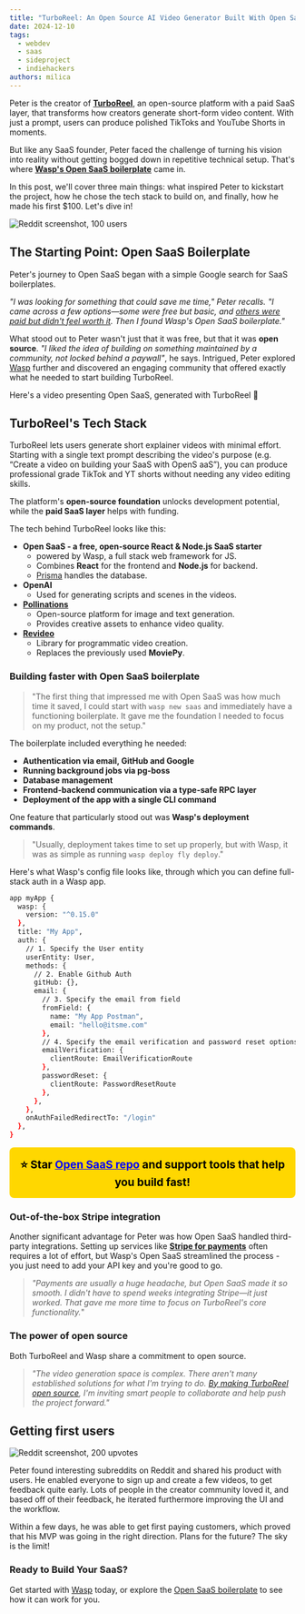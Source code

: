 ```yaml
---
title: "TurboReel: An Open Source AI Video Generator Built With Open SaaS"
date: 2024-12-10
tags:
  - webdev
  - saas
  - sideproject
  - indiehackers
authors: milica
---
```


Peter is the creator of [**TurboReel**](https://turboreelgpt.tech/), an open-source platform with a paid SaaS layer, that transforms how creators generate short-form video content. With just a prompt, users can produce polished TikToks and YouTube Shorts in moments.

But like any SaaS founder, Peter faced the challenge of turning his vision into reality without getting bogged down in repetitive technical setup. That's where [**Wasp's Open SaaS boilerplate**](https://opensaas.sh/) came in.

In this post, we'll cover three main things: what inspired Peter to kickstart the project, how he chose the tech stack to build on, and finally, how he made his first $100. Let's dive in!

<Image src={reddit100Users} alt="Reddit screenshot, 100 users" loading="lazy" />

## The Starting Point: Open SaaS Boilerplate

Peter's journey to Open SaaS began with a simple Google search for SaaS boilerplates. 

*"I was looking for something that could save me time," Peter recalls. "I came across a few options—some were free but basic, and [others were paid but didn't feel worth it](https://docs.opensaas.sh/blog/2024-12-04-open-source-saas-boilerplate-vs-paid/). Then I found Wasp's Open SaaS boilerplate."*

What stood out to Peter wasn't just that it was free, but that it was **open source**. *"I liked the idea of building on something maintained by a community, not locked behind a paywall"*, he says. Intrigued, Peter explored [Wasp](https://wasp.sh/) further and discovered an engaging community that offered exactly what he needed to start building TurboReel.

Here's a video presenting Open SaaS, generated with TurboReel 🐝

<VideoPlayer src={opensaas} lgWidth="45%" />

## TurboReel's Tech Stack

TurboReel lets users generate short explainer videos with minimal effort. Starting with a single text prompt describing the video's purpose (e.g. “Create a video on building your SaaS with OpenS aaS”), you can produce professional grade TikTok and YT shorts without needing any video editing skills.

<VideoPlayer src={studioInterface} lgWidth="100%" />

The platform's **open-source foundation** unlocks development potential, while the **paid SaaS layer** helps with funding. 

The tech behind TurboReel looks like this:

- **Open SaaS - a free, open-source React & Node.js SaaS starter**
    - powered by Wasp, a full stack web framework for JS.
    - Combines **React** for the frontend and **Node.js** for backend.
    - [Prisma](https://www.prisma.io/) handles the database.
- **OpenAI**
    - Used for generating scripts and scenes in the videos.
- [**Pollinations**](https://pollinations.ai/)
    - Open-source platform for image and text generation.
    - Provides creative assets to enhance video quality.
- [**Revideo**](https://re.video/)
    - Library for programmatic video creation.
    - Replaces the previously used **MoviePy**.

### Building faster with Open SaaS boilerplate

> "The first thing that impressed me with Open SaaS was how much time it saved, I could start with `wasp new saas` and immediately have a functioning boilerplate. It gave me the foundation I needed to focus on my product, not the setup."

The boilerplate included everything he needed:

- **Authentication via email, GitHub and Google**
- **Running background jobs via pg-boss**
- **Database management**
- **Frontend-backend communication via a type-safe RPC layer**
- **Deployment of the app with a single CLI command**

One feature that particularly stood out was **Wasp's deployment commands**. 

> "Usually, deployment takes time to set up properly, but with Wasp, it was as simple as running `wasp deploy fly deploy`."


Here's what Wasp's config file looks like, through which you can define full-stack auth in a Wasp app.

```bash
app myApp {
  wasp: {
    version: "^0.15.0"
  },
  title: "My App",
  auth: {
    // 1. Specify the User entity
    userEntity: User,
    methods: {
      // 2. Enable Github Auth
      gitHub: {},
      email: {
        // 3. Specify the email from field
        fromField: {
          name: "My App Postman",
          email: "hello@itsme.com"
        },
        // 4. Specify the email verification and password reset options
        emailVerification: {
          clientRoute: EmailVerificationRoute
        },
        passwordReset: {
          clientRoute: PasswordResetRoute
        },
      },
    },
    onAuthFailedRedirectTo: "/login"
  },
}
```

<div style="background-color: #FFD700; padding: 1rem; text-align: center; font-size: 1.2rem; font-weight: bold; border-radius: 8px; color: black;">
  ⭐️ Star <a href="https://github.com/wasp-lang/open-saas" style="color: #0000FF; text-decoration: underline;">Open SaaS repo</a> and support tools that help you build fast!
</div>

### Out-of-the-box Stripe integration

Another significant advantage for Peter was how Open SaaS handled third-party integrations. Setting up services like [**Stripe for payments**](https://docs.opensaas.sh/guides/payments-integration/) often requires a lot of effort, but Wasp's Open SaaS streamlined the process - you just need to add your API key and you're good to go.

> *"Payments are usually a huge headache, but Open SaaS made it so smooth. I didn't have to spend weeks integrating Stripe—it just worked. That gave me more time to focus on TurboReel's core functionality.*"


### The power of open source

Both TurboReel and Wasp share a commitment to open source. 

> *"The video generation space is complex. There aren't many established solutions for what I'm trying to do. [By making TurboReel open source](https://github.com/TurboReel), I'm inviting smart people to collaborate and help push the project forward."*


## Getting first users

<Image src={reddit200Upvotes} alt="Reddit screenshot, 200 upvotes" loading="lazy" />

Peter found interesting subreddits on Reddit and shared his product with users. He enabled everyone to sign up and create a few videos, to get feedback quite early. Lots of people in the creator community loved it, and based off of their feedback, he iterated furthermore improving the UI and the workflow. 

Within a few days, he was able to get first paying customers, which proved that his MVP was going in the right direction. Plans for the future? The sky is the limit!

### Ready to Build Your SaaS?

Get started with [Wasp](https://wasp.sh/) today, or explore the [Open SaaS boilerplate](https://opensaas.sh/) to see how it can work for you.